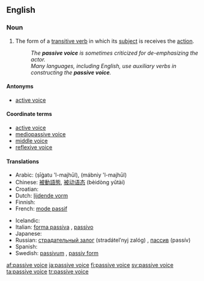 ==English==

===Noun===
{{examples-right|examples=* "The ball '''was kicked''' by Fred." (as opposed to "Fred '''kicked''' the ball.")}}
{{infl|en|noun|head=[[passive]] [[voice]]}}

# {{grammar}} The form of a [[transitive verb]] in which its [[subject]] is receives the [[action]].
#: ''The '''passive voice''' is sometimes criticized for de-emphasizing the actor.''
#: ''Many languages, including English, use auxiliary verbs in constructing the '''passive voice'''.''

====Antonyms====
* [[active voice]]

====Coordinate terms====
* [[active voice]]
* [[mediopassive voice]]
* [[middle voice]]
* [[reflexive voice]]

====Translations====
{{trans-top|grammatical term}}
* Arabic: {{Arab|[[صيغة المجهول]]}} (ṣīġatu 'l-majhūl), {{Arab|[[مبني المجهول]]}} (mábniy 'l-majhūl)
* Chinese: [[被動語態]], [[被动语态]] (bèidòng yǔtài)
* Croatian: {{t-|hr|pasiv|m}}
* Dutch: [[lijdende vorm]] {{m}}
* Finnish: {{t+|fi|passiivi}}
* French: [[mode passif]] {{m}}
{{trans-mid}}
* Icelandic: {{t+|is|þolmynd|f}}
* Italian: [[forma passiva]] {{f}}, [[passivo]] {{m}}
* Japanese: {{t-|ja|受動態|tr=[[じゅどうたい]], judōtai|sc=Jpan}}
* Russian: [[страдательный залог]] (stradátelʹnyj zalóg) {{m}}, [[пассив]] (passív) {{m}}
* Spanish: {{t-|es|voz pasiva|f}}
* Swedish: [[passivum]] {{n}}, [[passiv form]] {{c}}
{{trans-bottom}}

[[af:passive voice]]
[[ja:passive voice]]
[[fi:passive voice]]
[[sv:passive voice]]
[[ta:passive voice]]
[[tr:passive voice]]
